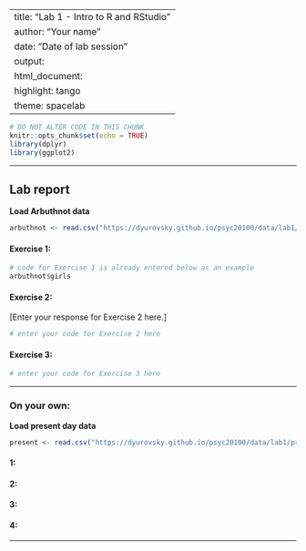 
---
title: "Lab 1 - Intro to R and RStudio"
author: "Your name"
date: "Date of lab session"
output: 
  html_document: 
    highlight: tango
    theme: spacelab
---

```r
# DO NOT ALTER CODE IN THIS CHUNK
knitr::opts_chunk$set(echo = TRUE)
library(dplyr)
library(ggplot2)
```

* * *

## Lab report

**Load Arbuthnot data**
```r
arbuthnot <- read.csv("https://dyurovsky.github.io/psyc20100/data/lab1/arbuthnot.csv")
```

#### Exercise 1: 

```r
# code for Exercise 1 is already entered below as an example
arbuthnot$girls
```

#### Exercise 2:

[Enter your response for Exercise 2 here.]

```r
# enter your code for Exercise 2 here
```

#### Exercise 3:

```r
# enter your code for Exercise 3 here
```

* * *

### On your own:

**Load present day data**
```r
present <- read.csv("https://dyurovsky.github.io/psyc20100/data/lab1/present.csv")
```

#### 1:



#### 2:



#### 3:



#### 4:



* * *